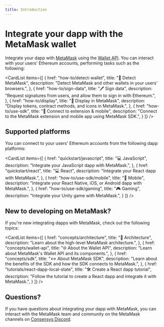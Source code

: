 ```yaml
---
title: Introduction
---
```



# Integrate your dapp with the MetaMask wallet

Integrate your dapp with [MetaMask](https://metamask.io/) using the [Wallet API](reference/json-rpc-api).
You can interact with your users' Ethereum accounts, performing tasks such as the following:

<CardList
  items={[
    {
      href: "how-to/detect-wallet",
      title: "🔎 Detect MetaMask",
      description: "Detect MetaMask and other wallets in your users' browsers.",
    },
    {
      href: "how-to/sign-data",
      title: "🖊️ Sign data",
      description: "Request signatures from users, and allow them to sign in with Ethereum.",
    },
    {
      href: "how-to/display",
      title: "📄 Display in MetaMask",
      description: "Display tokens, contract methods, and icons in MetaMask.",
    },
    {
      href: "how-to/use-sdk",
      title: "📱 Connect to extension & mobile",
      description: "Connect to the MetaMask extension and mobile app using MetaMask SDK.",
    }
  ]}
/>

## Supported platforms

You can connect to your users' Ethereum accounts from the following dapp platforms:

<CardList
  items={[
    {
      href: "quickstart/javascript",
      title: "💻 JavaScript",
      description: "Integrate your JavaScript dapp with MetaMask.",
    },
    {
      href: "quickstart/react",
      title: "💻 React",
      description: "Integrate your React dapp with MetaMask.",
    },
    {
      href: "how-to/use-sdk/mobile",
      title: "📱 Mobile",
      description: "Integrate your React Native, iOS, or Android dapp with MetaMask.",
    },
    {
      href: "how-to/use-sdk/gaming",
      title: "🎮 Gaming",
      description: "Integrate your Unity game with MetaMask.",
    }
  ]}
/>

## New to developing on MetaMask?

If you're new integrating dapps with MetaMask, check out the following topics:

<CardList
  items={[
    {
      href: "concepts/architecture",
      title: "📐 Architecture",
      description: "Learn about the high-level MetaMask architecture.",
    },
    {
      href: "concepts/wallet-api",
      title: "🌐 About the Wallet API",
      description: "Learn about MetaMask's Wallet API and its components.",
    },
    {
      href: "concepts/sdk",
      title: "↔️ About MetaMask SDK",
      description: "Learn about the benefits of the SDK and how the SDK connects to MetaMask.",
    },
    {
      href: "tutorials/react-dapp-local-state",
      title: "🛠️ Create a React dapp tutorial",
      description: "Follow the tutorial to create a React dapp and integrate it with MetaMask.",
    }
  ]}
/>

## Questions?

If you have questions about integrating your dapp with MetaMask, you can interact with the MetaMask
team and community on the MetaMask channels on [Consensys Discord](https://discord.gg/consensys).
